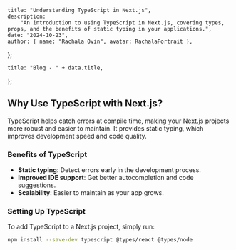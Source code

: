 
    title: "Understanding TypeScript in Next.js",
    description:
        "An introduction to using TypeScript in Next.js, covering types, props, and the benefits of static typing in your applications.",
    date: "2024-10-23",
    author: { name: "Rachala Ovin", avatar: RachalaPortrait },
};

    title: "Blog - " + data.title,
};

<div
    className="relative max-h-5xl flex items-center justify-between"
    style={{ height: "calc(100vh - 8rem)" }}
>
    <HeroLayout title={data.title} subtitle={data.subtitle} />
</div>

## Why Use TypeScript with Next.js?

TypeScript helps catch errors at compile time, making your Next.js projects more robust and easier to maintain. It provides static typing, which improves development speed and code quality.

### Benefits of TypeScript

-   **Static typing**: Detect errors early in the development process.
-   **Improved IDE support**: Get better autocompletion and code suggestions.
-   **Scalability**: Easier to maintain as your app grows.

### Setting Up TypeScript

To add TypeScript to a Next.js project, simply run:

```bash
npm install --save-dev typescript @types/react @types/node
```
